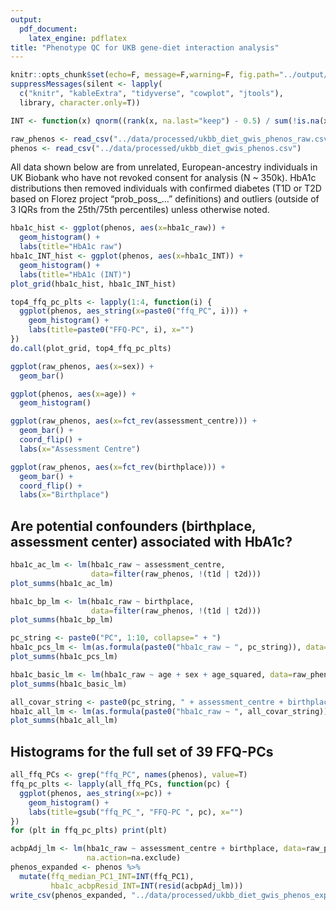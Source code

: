 ```yaml
---
output: 
  pdf_document:
    latex_engine: pdflatex
title: "Phenotype QC for UKB gene-diet interaction analysis"
---
```


```r
knitr::opts_chunk$set(echo=F, message=F,warning=F, fig.path="../output/figures/")
suppressMessages(silent <- lapply(
  c("knitr", "kableExtra", "tidyverse", "cowplot", "jtools"), 
  library, character.only=T))
```

```r
INT <- function(x) qnorm((rank(x, na.last="keep") - 0.5) / sum(!is.na(x)))
```

```r
raw_phenos <- read_csv("../data/processed/ukbb_diet_gwis_phenos_raw.csv")
phenos <- read_csv("../data/processed/ukbb_diet_gwis_phenos.csv")
```

All data shown below are from unrelated, European-ancestry individuals in UK Biobank who have not revoked consent for analysis (N ~ 350k). HbA1c distributions then removed individuals with confirmed diabetes (T1D or T2D based on Florez project "prob_poss_..." definitions) and outliers (outside of 3 IQRs from the 25th/75th percentiles) unless otherwise noted.

```r
hba1c_hist <- ggplot(phenos, aes(x=hba1c_raw)) + 
  geom_histogram() +
  labs(title="HbA1c raw")
hba1c_INT_hist <- ggplot(phenos, aes(x=hba1c_INT)) +
  geom_histogram() +
  labs(title="HbA1c (INT)")
plot_grid(hba1c_hist, hba1c_INT_hist)

top4_ffq_pc_plts <- lapply(1:4, function(i) {
  ggplot(phenos, aes_string(x=paste0("ffq_PC", i))) +
    geom_histogram() +
    labs(title=paste0("FFQ-PC", i), x="")
})
do.call(plot_grid, top4_ffq_pc_plts)

ggplot(raw_phenos, aes(x=sex)) +
  geom_bar()

ggplot(phenos, aes(x=age)) +
  geom_histogram()

ggplot(raw_phenos, aes(x=fct_rev(assessment_centre))) +
  geom_bar() +
  coord_flip() +
  labs(x="Assessment Centre")

ggplot(raw_phenos, aes(x=fct_rev(birthplace))) +
  geom_bar() +
  coord_flip() +
  labs(x="Birthplace")
```

## Are potential confounders (birthplace, assessment center) associated with HbA1c?

```r
hba1c_ac_lm <- lm(hba1c_raw ~ assessment_centre, 
                  data=filter(raw_phenos, !(t1d | t2d)))
plot_summs(hba1c_ac_lm)

hba1c_bp_lm <- lm(hba1c_raw ~ birthplace, 
                  data=filter(raw_phenos, !(t1d | t2d)))
plot_summs(hba1c_bp_lm)

pc_string <- paste0("PC", 1:10, collapse=" + ")
hba1c_pcs_lm <- lm(as.formula(paste0("hba1c_raw ~ ", pc_string)), data=raw_phenos)
plot_summs(hba1c_pcs_lm)

hba1c_basic_lm <- lm(hba1c_raw ~ age + sex + age_squared, data=raw_phenos)
plot_summs(hba1c_basic_lm)

all_covar_string <- paste0(pc_string, " + assessment_centre + birthplace")
hba1c_all_lm <- lm(as.formula(paste0("hba1c_raw ~ ", all_covar_string)), data=raw_phenos)
plot_summs(hba1c_all_lm)
```

## Histograms for the full set of 39 FFQ-PCs

```r
all_ffq_PCs <- grep("ffq_PC", names(phenos), value=T)
ffq_pc_plts <- lapply(all_ffq_PCs, function(pc) {
  ggplot(phenos, aes_string(x=pc)) +
    geom_histogram() +
    labs(title=gsub("ffq_PC_", "FFQ-PC ", pc), x="")
})
for (plt in ffq_pc_plts) print(plt)
```

```r
acbpAdj_lm <- lm(hba1c_raw ~ assessment_centre + birthplace, data=raw_phenos,
                 na.action=na.exclude)
phenos_expanded <- phenos %>%
  mutate(ffq_median_PC1_INT=INT(ffq_PC1),
         hba1c_acbpResid_INT=INT(resid(acbpAdj_lm)))
write_csv(phenos_expanded, "../data/processed/ukbb_diet_gwis_phenos_expanded.csv")
```